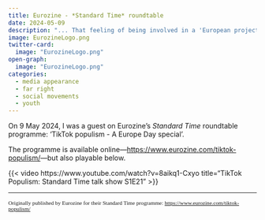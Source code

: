 ```yaml
---
title: Eurozine - *Standard Time* roundtable
date: 2024-05-09
description: "... That feeling of being involved in a 'European project' really does begin with being involved with just a handful of other people."
image: EurozineLogo.png
twitter-card:
  image: "EurozineLogo.png"
open-graph:
  image: "EurozineLogo.png"
categories:
  - media appearance
  - far right
  - social movements
  - youth
---
```


On 9 May 2024, I was a guest on Eurozine's *Standard Time* roundtable programme: 'TikTok populism - A Europe Day special'.

The programme is available online---<https://www.eurozine.com/tiktok-populism/>---but also playable below.

{{< video https://www.youtube.com/watch?v=8aikq1-Cxyo 
    title="TikTok Populism: Standard Time talk show S1E21"
>}}

******

<span style="font-family:Garamond; font-size:0.8em;">Originally published by Eurozine for their Standard Time programme: <a href="https://www.eurozine.com/tiktok-populism/">https://www.eurozine.com/tiktok-populism/</a></span>
